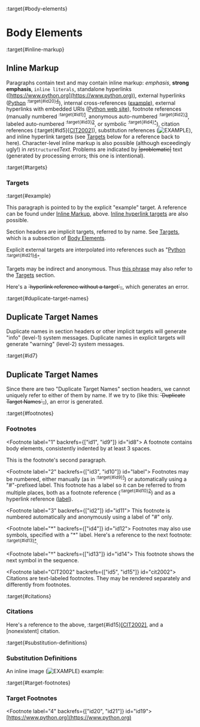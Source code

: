 :target{#body-elements}

# Body Elements

:target{#inline-markup}

## Inline Markup

Paragraphs contain text and may contain inline markup: <em>emphasis</em>,
<strong>strong emphasis</strong>, `inline literals`, standalone hyperlinks
([https://www.python.org](https://www.python.org)), external hyperlinks ([Python](https://www.python.org) <sup id="id20">:target{#id20}[4](#id19)</sup>), internal
cross-references ([example](#example)), external hyperlinks with embedded URIs
([Python web site](https://www.python.org)), footnote references
(manually numbered <sup id="id1">:target{#id1}[1](#id8)</sup>, anonymous auto-numbered <sup id="id2">:target{#id2}[3](#id11)</sup>, labeled
auto-numbered <sup id="id3">:target{#id3}[2](#label)</sup>, or symbolic <sup id="id4">:target{#id4}[\*](#id12)</sup>), citation references
(:target{#id5}[\[CIT2002\]](#cit2002)), substitution references (![EXAMPLE](_assets/biohazard.png)), and <span id="inline-hyperlink-targets">inline
hyperlink targets</span> (see [Targets](#targets) below for a reference back to here).
Character-level inline markup is also possible (although exceedingly
ugly!) in <em>re</em>`Structured`<em>Text</em>.  Problems are indicated by
<del id="id18">|problematic|</del> text (generated by processing errors; this one is
intentional).

:target{#targets}

### Targets

:target{#example}

This paragraph is pointed to by the explicit "example" target. A
reference can be found under [Inline Markup](#inline-markup), above. [Inline
hyperlink targets](#inline-hyperlink-targets) are also possible.

Section headers are implicit targets, referred to by name. See
[Targets](#targets), which is a subsection of [Body Elements](#body-elements).

Explicit external targets are interpolated into references such as
"[Python](https://www.python.org) <sup id="id21">:target{#id21}[4](#id19)</sup>".

Targets may be indirect and anonymous.  Thus [this phrase](#targets) may also
refer to the [Targets](#targets) section.

Here's a <del id="id23">\`hyperlink reference without a target\`\_</del>, which generates an
error.

:target{#duplicate-target-names}

## Duplicate Target Names

Duplicate names in section headers or other implicit targets will
generate "info" (level-1) system messages.  Duplicate names in
explicit targets will generate "warning" (level-2) system messages.

:target{#id7}

## Duplicate Target Names

Since there are two "Duplicate Target Names" section headers, we
cannot uniquely refer to either of them by name.  If we try to (like
this: <del id="id25">\`Duplicate Target Names\`\_</del>), an error is generated.

:target{#footnotes}

### Footnotes

<Footnote label="1" backrefs={["id1", "id9"]} id="id8">
  A footnote contains body elements, consistently indented by at
  least 3 spaces.

  This is the footnote's second paragraph.
</Footnote>

<Footnote label="2" backrefs={["id3", "id10"]} id="label">
  Footnotes may be numbered, either manually (as in <sup id="id9">:target{#id9}[1](#id8)</sup>) or
  automatically using a "#"-prefixed label.  This footnote has a
  label so it can be referred to from multiple places, both as a
  footnote reference (<sup id="id10">:target{#id10}[2](#label)</sup>) and as a hyperlink reference
  ([label](#label)).
</Footnote>

<Footnote label="3" backrefs={["id2"]} id="id11">
  This footnote is numbered automatically and anonymously using a
  label of "#" only.
</Footnote>

<Footnote label="*" backrefs={["id4"]} id="id12">
  Footnotes may also use symbols, specified with a "\*" label.
  Here's a reference to the next footnote: <sup id="id13">:target{#id13}[†](#id14)</sup>.
</Footnote>

<Footnote label="†" backrefs={["id13"]} id="id14">
  This footnote shows the next symbol in the sequence.
</Footnote>

<Footnote label="CIT2002" backrefs={["id5", "id15"]} id="cit2002">
  Citations are text-labeled footnotes. They may be
  rendered separately and differently from footnotes.
</Footnote>

:target{#citations}

### Citations

Here's a reference to the above, :target{#id15}[\[CIT2002\]](#cit2002), and a \[nonexistent]
citation.

:target{#substitution-definitions}

### Substitution Definitions

An inline image (![EXAMPLE](_assets/biohazard.png)) example:

:target{#target-footnotes}

### Target Footnotes

<Footnote label="4" backrefs={["id20", "id21"]} id="id19">
  [https://www.python.org](https://www.python.org)
</Footnote>
